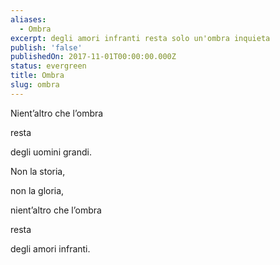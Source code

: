 ```yaml
---
aliases:
  - Ombra
excerpt: degli amori infranti resta solo un'ombra inquieta
publish: 'false'
publishedOn: 2017-11-01T00:00:00.000Z
status: evergreen
title: Ombra
slug: ombra
---
```

Nient’altro che l’ombra

resta

degli uomini grandi.

Non la storia,

non la gloria,

nient’altro che l’ombra

resta

degli amori infranti.
